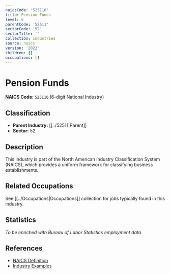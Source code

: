 ```yaml
---
naicsCode: '525110'
title: Pension Funds
level: 6
parentCode: '52511'
sectorCode: '52'
sectorTitle: ''
collection: Industries
source: naics
version: '2022'
children: []
occupations: []
---
```

# Pension Funds

**NAICS Code:** `525110` (6-digit National Industry)

## Classification

- **Parent Industry:** [[../52511|Parent]]
- **Sector:** 52

## Description

This industry is part of the North American Industry Classification System (NAICS), which provides a uniform framework for classifying business establishments.

## Related Occupations

See [[../Occupations|Occupations]] collection for jobs typically found in this industry.

## Statistics

*To be enriched with Bureau of Labor Statistics employment data*

## References

- [NAICS Definition](https://www.census.gov/naics/)
- [Industry Examples](https://www.census.gov/naics/2022NAICS/)
